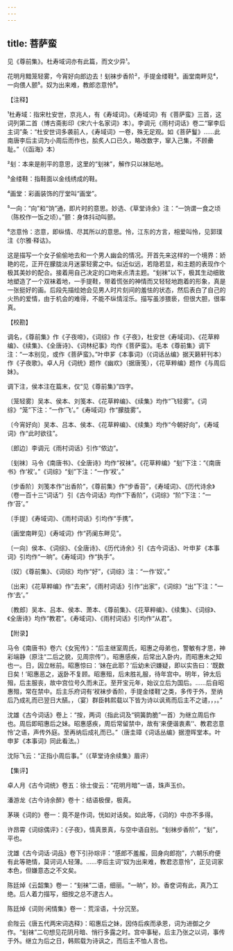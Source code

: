 ```yaml
---
---
---
```

title: 菩萨蛮
---



见《尊前集》。杜寿域词亦有此篇，而文少异¹。





花明月黯笼轻雾，今宵好向郎边去！刬袜步香阶²，手提金缕鞋³。画堂南畔见⁴，一向偎人颤⁵。奴为出来难，教郎恣意怜⁶。

【注释】

¹杜寿域：指宋杜安世，京兆人，有《寿域词》。《寿域词》有《菩萨蛮》三首，这词列第二首（博古斋影印《宋六十名家词》本）。李调元《雨村词话》卷二“窜李后主词”条：“杜安世词多袭前人，《寿域词》一卷，殊无足观。如《菩萨鬘》……此南唐李后主词为小周后而作也，脍炙人口已久，略改数字，窜入己集，不顾罍耻。”（《函海》本）

²刬：本来是削平的意思，这里的“刬袜”，解作只以袜贴地。

³金缕鞋：指鞋面以金线绣成的鞋。

⁴画堂：彩画装饰的厅堂叫“画堂”。

⁵一向：“向”和“饷”通，即片时的意思。妙选、《草堂诗余》注：“一饷谓一食之顷（陈校作一饭之顷）。”颤：身体抖动叫颤。

⁶恣意怜：恣意，即纵情、尽其所以的意思。怜，江东的方言，相爱叫怜，见郭璞注《尔雅·释诂》。

这是描写一个女子偷偷地去和一个男人幽会的情况。开首先来这样的一个境界：娇艳的花，正开在朦胧淡月迷蒙轻雾之中。似近似远，若隐若显，和主题的表现作个极其美妙的配合。接着用自己决定的口吻来点清主题。“刬袜”以下，极其生动细致地塑造了一个双袜着地，一手提鞋，带着慌张的神情而又轻轻地跑着的形象，真是一张挺好的画。后段先描绘她会见男人时片刻间的羞怯的状态，然后表白了自己的火热的爱情，由于机会的难得，不能不纵情淫乐。描写虽涉猥亵，但很大胆，很率真。

【校勘】

调名，《尊前集》作《子夜啼》，《词综》作《子夜》，杜安世《寿域词》、《花草粹编》、《续集》、《全唐诗》、《词林纪事》均作《菩萨蛮》。毛本《尊前集》调下注：“一本别见，或作《菩萨蛮》。”叶申芗《本事词》（《词话丛编》据天籁轩刊本）作《子夜歌》。卓人月《词统》题作《幽欢》（据唐笺），《花草粹编》题作《与周后妹》。

调下注，侯本注在篇末，仅“见《尊前集》”四字。

〔笼轻雾〕吴本、侯本、刘笺本、《花草粹编》、《续集》均作“飞轻雾”。《词综》“笼”下注：“一作‘飞’。”《寿域词》作“朦胧雾”。

〔今宵好向〕吴本、吕本、侯本、《花草粹编》、《续集》均作“今朝好向”，《寿域词》作“此时欲往”。

〔郎边〕李调元《雨村词话》引作“侬边”。

〔刬袜〕马令《南唐书》、《全唐诗》均作“衩袜”。《花草粹编》“刬”下注：“《南唐书》作‘衩’。”《词综》“刬”下注：“一作‘衩’。”

〔步香阶〕刘笺本作“出香阶”，《尊前集》作“步香苔”，《寿域词》、《历代诗余》（卷一百十三“词话”）引《古今词话》均作“下香阶”，《词综》“阶”下注：“一作‘苔’。”

〔手提〕《寿域词》、《雨村词话》引均作“手携”。

〔画堂南畔见〕《寿域词》作“药阑东畔见”。

〔一向〕侯本、《词综》、《全唐诗》、《历代诗余》引《古今词话》、叶申芗《本事词》引均作“一晌”。《寿域词》作“执手”。

〔奴〕《尊前集》、《词综》均作“好”，《词综》注：“一作‘奴’。”

〔出来〕《花草粹编》作“去来”，《雨村词话》引作“出家”，《词综》“出”下注：“一作‘去’。”

〔教郎〕吴本、吕本、侯本、萧本、《尊前集》、《花草粹编》、《续集》、《词综》、《全唐诗》均作“教君”。《寿域词》、《雨村词话》引均作“从君”。

【附录】

马令《南唐书》卷六《女宪传》：“后主继室周氏，昭惠之母弟也，警敏有才思，神彩端静（原注“二后之貌，见周宗传”）。昭惠感疾，后常出入卧内，而昭惠未之知也一。日，因立帐前。昭惠惊曰：‘妹在此耶？’后幼未识嫌疑，即以实告曰：‘既数日矣！’昭惠恶之，返卧不复顾。昭惠殂，后未胜礼服，待年宫中。明年，钟太后殂，后主服丧，故中宫位号久而未正。至开宝元年，始议立后为国后。……后自昭惠殂，常在禁中。后主乐府词有‘衩袜步香阶，手提金缕鞋’之类，多传于外，至纳后乃成礼而已翌日大醼。，（宴）群臣韩熙载以下皆为诗以讽焉而后主不之谴，，，。”

沈雄《古今词话》卷上：“按，两词（指此词及“铜簧韵脆”一首）为继立周后作也。周后即昭惠后之妹。昭惠感疾，周后常留禁中，故有‘来便谐衷素’‘、教君恣意怜’之语，声传外庭。至再纳后成礼而已。”（唐圭璋《词话丛编》据澄晖堂本。叶申芗《本事词》同此看法。）

沈际飞云：“正指小周后事。”（《草堂诗余续集》眉评）

【集评】

卓人月《古今词统》卷五：徐士俊云：“花明月暗”一语，珠声玉价。

潘游龙《古今诗余醉》卷十：结语极俚，极真。

茅瑛《词的》卷一：竟不是作词，恍如对话矣。如此等，《词的》中亦不多得。

许昂霄《词综偶评》：《子夜》，情真景真，与空中语自别。“刬袜步香阶”，“刬”，平也。

沈雄《古今词话·词品》卷下引孙琮评：“感郎不羞赧，回身向郎抱”，六朝乐府便有此等艳情，莫诃词人轻薄。……李后主词“奴为出来难，教君恣意怜”，正见词家本色，但嫌意态之不文矣。

陈廷焯《云韶集》卷一：“刬袜”二语，细丽。“一晌”，妙。香奁词有此，真乃工绝。后人着力描写，细按之总不逮古人。

陈廷焯《词则·闲情集》卷一：荒淫语，十分沉至。

俞陛云《唐五代两宋词选释》：昭惠后之妹，因侍后疾而承恩，词为进御之夕作。“刬袜”二句想见花阴月暗、悄行多露之时。宫中事秘，后主乃张之以词，事传于外。继立为后之日，韩熙载为诗讽之，而后主不恤人言也。